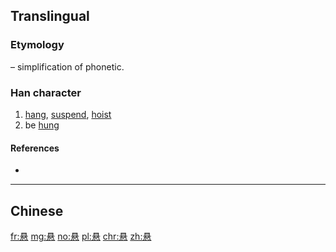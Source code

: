 {{also|懸}}
==Translingual==

===Etymology===
{{Han simp|懸|f=縣|t=县}} – simplification of phonetic.

===Han character===
{{Han char|rn=61|rad=心|as=07|sn=11|four=|canj=BIP|ids=⿳且厶心}}

# [[hang]], [[suspend]], [[hoist]]
# be [[hung]]

====References====
* {{Han ref|kx=0388.341|hdz=42300.070|uh=60AC|ud=24748}}

----

==Chinese==
{{zh-see|懸}}

[[fr:悬]]
[[mg:悬]]
[[no:悬]]
[[pl:悬]]
[[chr:悬]]
[[zh:悬]]